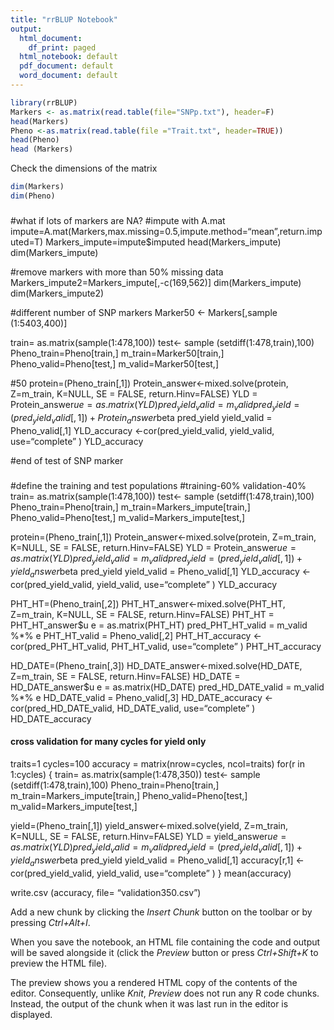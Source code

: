 ---
title: "rrBLUP Notebook"
output:
  html_document:
    df_print: paged
  html_notebook: default
  pdf_document: default
  word_document: default
---

```{r}
library(rrBLUP)
Markers <- as.matrix(read.table(file="SNPp.txt"), header=F)
head(Markers)
Pheno <-as.matrix(read.table(file ="Trait.txt", header=TRUE))
head(Pheno)
head (Markers)

```



Check the dimensions of the matrix
```{r}
dim(Markers)
dim(Pheno)
```


#####
#what if lots of markers are NA?
#impute with A.mat
impute=A.mat(Markers,max.missing=0.5,impute.method="mean",return.imputed=T)
Markers_impute=impute$imputed
head(Markers_impute)
dim(Markers_impute)

#remove markers with more than 50% missing data
Markers_impute2=Markers_impute[,-c(169,562)]
dim(Markers_impute)
dim(Markers_impute2)




#different number of SNP markers
Marker50 <- Markers[,sample (1:5403,400)]

train= as.matrix(sample(1:478,100))
test<- sample (setdiff(1:478,train),100)
Pheno_train=Pheno[train,]
m_train=Marker50[train,]
Pheno_valid=Pheno[test,]
m_valid=Marker50[test,]

#50
protein=(Pheno_train[,1])
Protein_answer<-mixed.solve(protein, Z=m_train, K=NULL, SE = FALSE, return.Hinv=FALSE)
YLD = Protein_answer$u
e = as.matrix(YLD)
pred_yield_valid =  m_valid %*% e
pred_yield=(pred_yield_valid[,1])+Protein_answer$beta
pred_yield
yield_valid = Pheno_valid[,1]
YLD_accuracy <-cor(pred_yield_valid, yield_valid, use="complete" )
YLD_accuracy 

#end of test of SNP marker







#####
#######
#define the training and test populations
#training-60% validation-40%
train= as.matrix(sample(1:478,100))
test<- sample (setdiff(1:478,train),100)
Pheno_train=Pheno[train,]
m_train=Markers_impute[train,]
Pheno_valid=Pheno[test,]
m_valid=Markers_impute[test,]

########
protein=(Pheno_train[,1])
Protein_answer<-mixed.solve(protein, Z=m_train, K=NULL, SE = FALSE, return.Hinv=FALSE)
YLD = Protein_answer$u
e = as.matrix(YLD)
pred_yield_valid =  m_valid %*% e
pred_yield=(pred_yield_valid[,1])+yield_answer$beta
pred_yield
yield_valid = Pheno_valid[,1]
YLD_accuracy <-cor(pred_yield_valid, yield_valid, use="complete" )
YLD_accuracy 

PHT_HT=(Pheno_train[,2])
PHT_HT_answer<-mixed.solve(PHT_HT, Z=m_train, K=NULL, SE = FALSE, return.Hinv=FALSE)
PHT_HT = PHT_HT_answer$u
e = as.matrix(PHT_HT)
pred_PHT_HT_valid =  m_valid %*% e
PHT_HT_valid = Pheno_valid[,2]
PHT_HT_accuracy <-cor(pred_PHT_HT_valid, PHT_HT_valid, use="complete" )
PHT_HT_accuracy 

HD_DATE=(Pheno_train[,3])
HD_DATE_answer<-mixed.solve(HD_DATE, Z=m_train, SE = FALSE, return.Hinv=FALSE)
HD_DATE = HD_DATE_answer$u
e = as.matrix(HD_DATE)
pred_HD_DATE_valid =  m_valid %*% e
HD_DATE_valid = Pheno_valid[,3]
HD_DATE_accuracy <-cor(pred_HD_DATE_valid, HD_DATE_valid, use="complete" )
HD_DATE_accuracy 


#### cross validation for many cycles for yield only
traits=1
cycles=100
accuracy = matrix(nrow=cycles, ncol=traits)
for(r in 1:cycles)
{
train= as.matrix(sample(1:478,350))
test<- sample (setdiff(1:478,train),100)
Pheno_train=Pheno[train,]
m_train=Markers_impute[train,]
Pheno_valid=Pheno[test,]
m_valid=Markers_impute[test,]

yield=(Pheno_train[,1])
yield_answer<-mixed.solve(yield, Z=m_train, K=NULL, SE = FALSE, return.Hinv=FALSE)
YLD = yield_answer$u
e = as.matrix(YLD)
pred_yield_valid =  m_valid %*% e
pred_yield=(pred_yield_valid[,1])+yield_answer$beta
pred_yield
yield_valid = Pheno_valid[,1]
accuracy[r,1] <-cor(pred_yield_valid, yield_valid, use="complete" )
}
mean(accuracy)

write.csv (accuracy, file= "validation350.csv")


Add a new chunk by clicking the *Insert Chunk* button on the toolbar or by pressing *Ctrl+Alt+I*.

When you save the notebook, an HTML file containing the code and output will be saved alongside it (click the *Preview* button or press *Ctrl+Shift+K* to preview the HTML file).

The preview shows you a rendered HTML copy of the contents of the editor. Consequently, unlike *Knit*, *Preview* does not run any R code chunks. Instead, the output of the chunk when it was last run in the editor is displayed.
